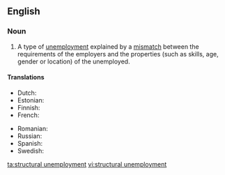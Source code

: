 ==English==
{{wikipedia}}

===Noun===
{{en-noun|head=[[structural]] [[unemployment]]|-}}

# {{lb|en|economics}} A type of [[unemployment]] explained by a [[mismatch]] between the requirements of the employers and the properties (such as skills, age, gender or location) of the unemployed.

====Translations====
{{trans-top|(economics) a type of unemployment}}
* Dutch: {{t|nl|structurele werkloosheid}}
* Estonian: {{t|et|struktuurne tööpuudus}}
* Finnish: {{t|fi|rakennetyöttömyys}}
* French: {{t|fr|chômage structurel|m}}
{{trans-mid}}
* Romanian: {{t|ro|șomaj structural}}
* Russian: {{t|ru|Структурная безрабо́тица|f}}
* Spanish: {{t|es|desempleo estructural|m}}
* Swedish: {{t|sv|strukturell arbetslöshet|c}}
{{trans-bottom}}

[[ta:structural unemployment]]
[[vi:structural unemployment]]